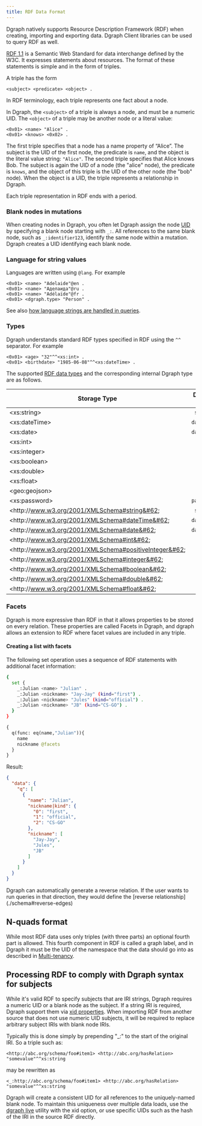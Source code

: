 ```yaml
---
title: RDF Data Format
---
```



<DgraphWIP />

Dgraph natively supports Resource Description Framework (RDF) when creating,
importing and exporting data. Dgraph Client libraries can be used to query RDF
as well.

[RDF 1.1](https://www.w3.org/RDF/) is a Semantic Web Standard for data
interchange defined by the W3C. It expresses statements about resources. The
format of these statements is simple and in the form of triples.

A triple has the form

```dql
<subject> <predicate> <object> .
```

In RDF terminology, each triple represents one fact about a node.

In Dgraph, the `<subject>` of a triple is always a node, and must be a numeric
UID. The `<object>` of a triple may be another node or a literal value:

```dql
<0x01> <name> "Alice" .
<0x01> <knows> <0x02> .
```

The first triple specifies that a node has a name property of “Alice”. The
subject is the UID of the first node, the predicate is `name`, and the object is
the literal value string: `"Alice"`. The second triple specifies that Alice
knows Bob. The subject is again the UID of a node (the "alice" node), the
predicate is `knows`, and the object of this triple is the UID of the other node
(the "bob" node). When the object is a UID, the triple represents a relationship
in Dgraph.

Each triple representation in RDF ends with a period.

### Blank nodes in mutations

When creating nodes in Dgraph, you often let Dgraph assign the node
[UID](/dgraph/glossary#uid) by specifying a blank node starting with `_:`. All
references to the same blank node, such as `_:identifier123`, identify the same
node within a mutation. Dgraph creates a UID identifying each blank node.

### Language for string values

Languages are written using `@lang`. For example

```dql
<0x01> <name> "Adelaide"@en .
<0x01> <name> "Аделаида"@ru .
<0x01> <name> "Adélaïde"@fr .
<0x01> <dgraph.type> "Person" .
```

See also
[how language strings are handled in queries](/dgraph/dql/language-support#language-support).

### Types

Dgraph understands standard RDF types specified in RDF using the `^^` separator.
For example

```dql
<0x01> <age> "32"^^<xs:int> .
<0x01> <birthdate> "1985-06-08"^^<xs:dateTime> .
```

The supported
[RDF data types](https://www.w3.org/TR/rdf11-concepts/#section-Datatypes) and
the corresponding internal Dgraph type are as follows.

| Storage Type                                                   | Dgraph type |
| -------------------------------------------------------------- | :---------: |
| &#60;xs:string&#62;                                            |  `string`   |
| &#60;xs:dateTime&#62;                                          | `dateTime`  |
| &#60;xs:date&#62;                                              | `datetime`  |
| &#60;xs:int&#62;                                               |    `int`    |
| &#60;xs:integer&#62;                                           |    `int`    |
| &#60;xs:boolean&#62;                                           |   `bool`    |
| &#60;xs:double&#62;                                            |   `float`   |
| &#60;xs:float&#62;                                             |   `float`   |
| &#60;geo:geojson&#62;                                          |    `geo`    |
| &#60;xs:password&#62;                                          | `password`  |
| &#60;http&#58;//www.w3.org/2001/XMLSchema#string&#62;          |  `string`   |
| &#60;http&#58;//www.w3.org/2001/XMLSchema#dateTime&#62;        | `dateTime`  |
| &#60;http&#58;//www.w3.org/2001/XMLSchema#date&#62;            | `dateTime`  |
| &#60;http&#58;//www.w3.org/2001/XMLSchema#int&#62;             |    `int`    |
| &#60;http&#58;//www.w3.org/2001/XMLSchema#positiveInteger&#62; |    `int`    |
| &#60;http&#58;//www.w3.org/2001/XMLSchema#integer&#62;         |    `int`    |
| &#60;http&#58;//www.w3.org/2001/XMLSchema#boolean&#62;         |   `bool`    |
| &#60;http&#58;//www.w3.org/2001/XMLSchema#double&#62;          |   `float`   |
| &#60;http&#58;//www.w3.org/2001/XMLSchema#float&#62;           |   `float`   |

### Facets

Dgraph is more expressive than RDF in that it allows properties to be stored on
every relation. These properties are called Facets in Dgraph, and dgraph allows
an extension to RDF where facet values are included in any triple.

#### Creating a list with facets

The following set operation uses a sequence of RDF statements with additional
facet information:

```sh
{
  set {
    _:Julian <name> "Julian" .
    _:Julian <nickname> "Jay-Jay" (kind="first") .
    _:Julian <nickname> "Jules" (kind="official") .
    _:Julian <nickname> "JB" (kind="CS-GO") .
  }
}
```

```graphql
{
  q(func: eq(name,"Julian")){
    name
    nickname @facets
  }
}
```

Result:

```JSON
{
  "data": {
    "q": [
      {
        "name": "Julian",
        "nickname|kind": {
          "0": "first",
          "1": "official",
          "2": "CS-GO"
        },
        "nickname": [
          "Jay-Jay",
          "Jules",
          "JB"
        ]
      }
    ]
  }
}
```

<Tip>
  Dgraph can automatically generate a reverse relation. If the user wants to run
  queries in that direction, they would define the [reverse
  relationship](./schema#reverse-edges)
</Tip>

## N-quads format

While most RDF data uses only triples (with three parts) an optional fourth part
is allowed. This fourth component in RDF is called a graph label, and in Dgraph
it must be the UID of the namespace that the data should go into as described in
[Multi-tenancy](/dgraph/enterprise/multitenancy).

## Processing RDF to comply with Dgraph syntax for subjects

While it's valid RDF to specify subjects that are IRI strings, Dgraph requires a
numeric UID or a blank node as the subject. If a string IRI is required, Dgraph
support them via [xid properties](./upsert#external-ids-and-upsert-block). When
importing RDF from another source that does not use numeric UID subjects, it
will be required to replace arbitrary subject IRIs with blank node IRIs.

Typically this is done simply by prepending "\_:" to the start of the original
IRI. So a triple such as:

`<http://abc.org/schema/foo#item1> <http://abc.org/hasRelation> "somevalue"^^xs:string`

may be rewritten as

`<_:http://abc.org/schema/foo#item1> <http://abc.org/hasRelation> "somevalue"^^xs:string`

Dgraph will create a consistent UID for all references to the uniquely-named
blank node. To maintain this uniqueness over multiple data loads, use the
[dgraph live](/dgraph/glossary#uid) utility with the xid option, or use specific
UIDs such as the hash of the IRI in the source RDF directly.
